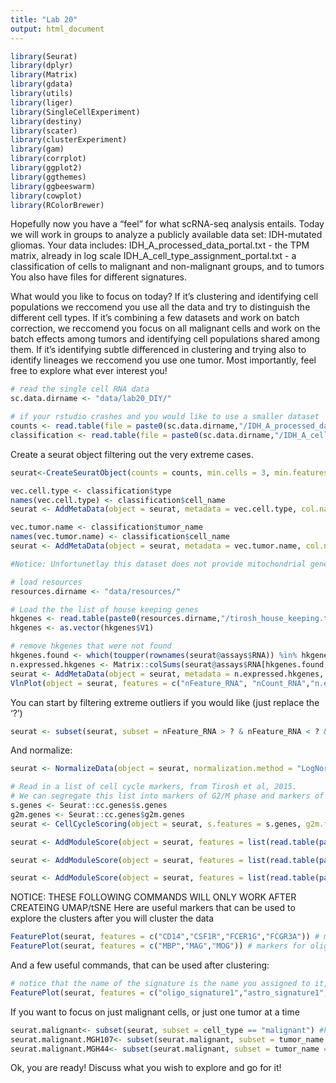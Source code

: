 ```yaml
---
title: "Lab 20"
output: html_document
---
```


```r
library(Seurat)
library(dplyr)
library(Matrix)
library(gdata)
library(utils)
library(liger)
library(SingleCellExperiment)
library(destiny)
library(scater)
library(clusterExperiment)
library(gam)
library(corrplot)
library(ggplot2)
library(ggthemes)
library(ggbeeswarm)
library(cowplot)
library(RColorBrewer)
```

Hopefully now you have a "feel" for what scRNA-seq analysis entails. Today we will work in groups to analyze a publicly available data set: IDH-mutated gliomas. 
Your data includes:
IDH_A_processed_data_portal.txt - the TPM matrix, already in log scale
IDH_A_cell_type_assignment_portal.txt - a classification of cells to malignant and non-malignant groups, and to tumors
You also have files for different signatures.

What would you like to focus on today?
If it's clustering and identifying cell populations we reccomend you use all the data and try to distinguish the different cell types. If it's combining a few datasets and work on batch correction, we reccomend you focus on all malignant cells and work on the batch effects among tumors and identifying cell populations shared among them. If it's identifying subtle differenced in clustering and trying also to identify lineages we reccomend you use one tumor. 
Most importantly, feel free to explore what ever interest you!

```r
# read the single cell RNA data
sc.data.dirname <- "data/lab20_DIY/"

# if your rstudio crashes and you would like to use a smaller dataset
counts <- read.table(file = paste0(sc.data.dirname,"/IDH_A_processed_data_portal_filtered.txt"), sep="\t", header = TRUE, row.names=1)
classification <- read.table(file = paste0(sc.data.dirname,"/IDH_A_cell_type_assignment_portal_filtered.txt"), sep="\t", header = TRUE) 
```

Create a seurat object filtering out the very extreme cases. 
```r
seurat<-CreateSeuratObject(counts = counts, min.cells = 3, min.features = 350, project = "Astrocytomas")
```

```r
vec.cell.type <- classification$type
names(vec.cell.type) <- classification$cell_name
seurat <- AddMetaData(object = seurat, metadata = vec.cell.type, col.name = "cell_type")

vec.tumor.name <- classification$tumor_name
names(vec.tumor.name) <- classification$cell_name
seurat <- AddMetaData(object = seurat, metadata = vec.tumor.name, col.name = "tumor_name")
```

```r
#Notice: Unfortunetlay this dataset does not provide mitochondrial genes so we cannot calculate percent.mito

# load resources
resources.dirname <- "data/resources/"

# Load the the list of house keeping genes
hkgenes <- read.table(paste0(resources.dirname,"/tirosh_house_keeping.txt"), skip = 2)
hkgenes <- as.vector(hkgenes$V1)

# remove hkgenes that were not found
hkgenes.found <- which(toupper(rownames(seurat@assays$RNA)) %in% hkgenes)
n.expressed.hkgenes <- Matrix::colSums(seurat@assays$RNA[hkgenes.found, ] > 0)
seurat <- AddMetaData(object = seurat, metadata = n.expressed.hkgenes, col.name = "n.exp.hkgenes")
VlnPlot(object = seurat, features = c("nFeature_RNA", "nCount_RNA","n.exp.hkgenes"), ncol = 3)
```

You can start by filtering extreme outliers if you would like (just replace the '?')
```r
seurat <- subset(seurat, subset = nFeature_RNA > ? & nFeature_RNA < ? & n.exp.hkgenes > ?)
```
And normalize:
```r
seurat <- NormalizeData(object = seurat, normalization.method = "LogNormalize", scale.factor = 1e4)
```

```r
# Read in a list of cell cycle markers, from Tirosh et al, 2015.
# We can segregate this list into markers of G2/M phase and markers of S phase.
s.genes <- Seurat::cc.genes$s.genes
g2m.genes <- Seurat::cc.genes$g2m.genes
seurat <- CellCycleScoring(object = seurat, s.features = s.genes, g2m.features = g2m.genes, set.ident = TRUE)
```

```r
seurat <- AddModuleScore(object = seurat, features = list(read.table(paste0(resources.dirname,"astro_genes.txt"))$V1), name = "astro_signature")

seurat <- AddModuleScore(object = seurat, features = list(read.table(paste0(resources.dirname,"oligo_genes.txt"))$V1), name = "oligo_signature")

seurat <- AddModuleScore(object = seurat, features = list(read.table(paste0(resources.dirname,"stemness_genes.txt"))$V1), name = "stemness_signature")
```

NOTICE: THESE FOLLOWING COMMANDS WILL ONLY WORK AFTER CREATEING UMAP/tSNE
Here are useful markers that can be used to explore the clusters after you will cluster the data
```r
FeaturePlot(seurat, features = c("CD14","CSF1R","FCER1G","FCGR3A")) # markers for macrophages
FeaturePlot(seurat, features = c("MBP","MAG","MOG")) # markers for oligodendrocytes
```
And a few useful commands, that can be used after clustering:
```r
# notice that the name of the signature is the name you assigned to it, plus "1" that seurat is adding to it
FeaturePlot(seurat, features = c("oligo_signature1","astro_signature1","stemness_signature1"))
```

If you want to focus on just malignant cells, or just one tumor at a time
```r
seurat.malignant<- subset(seurat, subset = cell_type == "malignant") #keep only malignant cells
seurat.malignant.MGH107<- subset(seurat.malignant, subset = tumor_name == "MGH107neg") #keep only malignant MGH107 cells
seurat.malignant.MGH44<- subset(seurat.malignant, subset = tumor_name == "MGH44") #keep only malignant MGH44 cells
```

Ok, you are ready! Discuss what you wish to explore and go for it!


